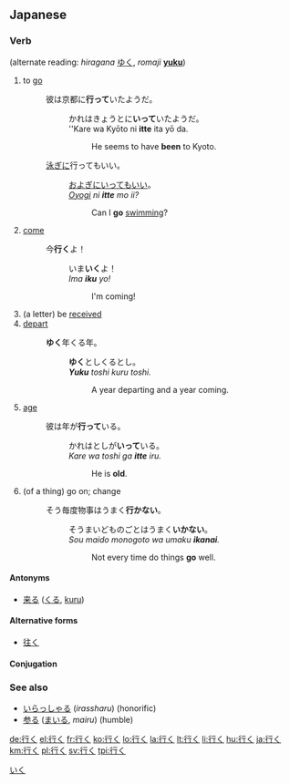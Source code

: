 ==Japanese==
{{ja-kanjitab|行}}

===Verb===
{{ja-verb|kk|type=1|hira=いく|rom=iku}} (alternate reading: ''hiragana'' [[ゆく]], ''romaji'' '''[[yuku]]''')

# to [[go]]
#: 彼は京都に'''行って'''いたようだ。
#:: かれはきょうとに'''いって'''いたようだ。
#:: ''Kare wa Kyōto ni '''itte''' ita yō da.
#::: He seems to have '''been''' to Kyoto.
#: [[泳ぐ|泳ぎ]]に行ってもいい。
#:: [[およぐ|およぎ]]にいってもいい。
#:: ''[[oyogu|Oyogi]] ni '''itte''' mo ii?''
#::: Can I '''go''' [[swim]]ming?
# [[come]]
#: 今'''行く'''よ！
#:: いま'''いく'''よ！
#:: ''Ima '''iku''' yo!''
#::: I'm coming!
# (a letter) be [[received]]
# [[depart]]
#: '''ゆく'''年くる年。
#:: '''ゆく'''としくるとし。
#:: '''''Yuku''' toshi kuru toshi.''
#::: A year departing and a year coming.
# [[age]]
#: 彼は年が'''行って'''いる。
#:: かれはとしが'''いって'''いる。
#:: ''Kare wa toshi ga '''itte''' iru.''
#::: He is '''old'''.
# (of a thing) go on; change
#: そう毎度物事はうまく'''行かない'''。
#:: そうまいどものごとはうまく'''いかない'''。
#:: ''Sou maido monogoto wa umaku '''ikanai'''.''
#::: Not every time do things '''go''' well.

====Antonyms====
* {{sense|to go}} [[来る]] ([[くる]], [[kuru]])

====Alternative forms====
* [[往く]]

====Conjugation====
{{ja-verbconj|行く|行か|いか<br>ゆか|ika<br>yuka|行き|いき<br>ゆき|iki<br>yuki|行く|いく<br>ゆく|iku<br>yuku|行く|いく<br>ゆく|iku<br>yuku|行け|いけ<br>ゆけ|ike<br>yuke|行け|いけ<br>ゆけ|ike<br>yuke|行かれる|いかれる<br>ゆかれる|ikareru<br>yukareru|行かせる<br><br>行かす|いかせる<br>ゆかせる<br>いかす<br>ゆかす|ikaseru<br>yukaseru<br>ikasu<br>yukasu|行ける|いける<br>ゆける|ikeru<br>yukeru|行こう|いこう<br>ゆこう|ikō<br>yukō|行かない|いかない<br>ゆかない|ikanai<br>yukanai|行かず|いかず<br>ゆかず|ikazu<br>yukazu|行きます|いきます<br>ゆきます|ikimasu<br>yukimasu|[[行った]]|いった|itta|行って|いって|itte|行けば|いけば<br>ゆけば|ikeba<br>yukeba}}

===See also===
* [[いらっしゃる]] (''irassharu'') (honorific)
* [[参る]] ([[まいる]], ''mairu'') (humble)

[[Category:1000 Japanese basic words|いく]]

[[de:行く]]
[[el:行く]]
[[fr:行く]]
[[ko:行く]]
[[lo:行く]]
[[la:行く]]
[[lt:行く]]
[[li:行く]]
[[hu:行く]]
[[ja:行く]]
[[km:行く]]
[[pl:行く]]
[[sv:行く]]
[[tpi:行く]]